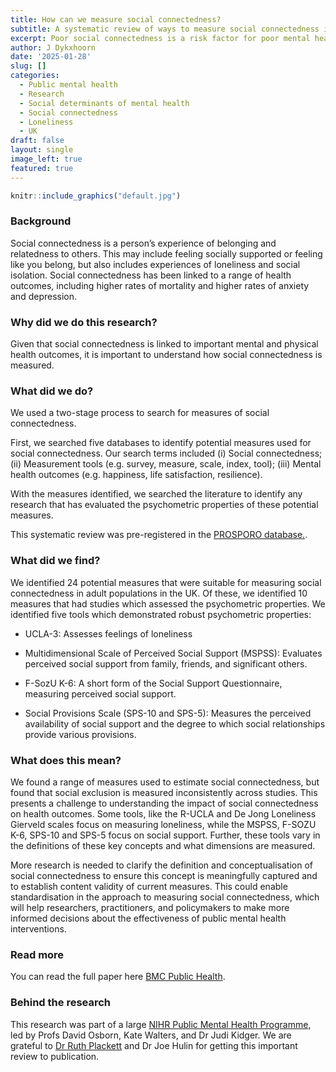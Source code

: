 ---
title: How can we measure social connectedness? 
subtitle: A systematic review of ways to measure social connectedness in adults
excerpt: Poor social connectedness is a risk factor for poor mental health, but it is measured in many ways. This review summarises social connectedness measures and reviews their psychometric properties
author: J Dykxhoorn
date: '2025-01-28'
slug: []
categories:
  - Public mental health
  - Research
  - Social determinants of mental health
  - Social connectedness
  - Loneliness
  - UK
draft: false
layout: single
image_left: true
featured: true
---

```{r, echo=FALSE, out.width="75%", fig.align = 'center', fig.cap="Love of Winters, George Bellows (1888-1925)"}
knitr::include_graphics("default.jpg")
```

### Background

Social connectedness is a person's experience of belonging and relatedness to others. This may include feeling socially supported or feeling like you belong, but also includes experiences of loneliness and social isolation. Social connectedness has been linked to a range of health outcomes, including higher rates of mortality and higher rates of anxiety and depression. 


### Why did we do this research?

Given that social connectedness is linked to important mental and physical health outcomes, it is important to understand how social connectedness is measured. 


### What did we do?

We used a two-stage process to search for measures of social connectedness. 

First, we searched five databases to identify potential measures used for social connectedness. Our search terms included (i) Social connectedness; (ii) Measurement tools (e.g. survey, measure, scale, index, tool); (iii) Mental health outcomes (e.g. happiness, life satisfaction, resilience).

With the measures identified, we searched the literature to identify any research that has evaluated the psychometric properties of these potential measures. 

This systematic review was pre-registered in the [PROSPORO database.](https://www.crd.york.ac.uk/prospero/display_record.php?ID=CRD42020186218).



### What did we find?

We identified 24 potential measures that were suitable for measuring social connectedness in adult populations in the UK. Of these, we identified 10 measures that had studies which assessed the psychometric properties. We identified five tools which demonstrated robust psychometric properties: 

+ UCLA-3: Assesses feelings of loneliness

+ Multidimensional Scale of Perceived Social Support (MSPSS): Evaluates perceived social support from family, friends, and significant others.

+ F-SozU K-6: A short form of the Social Support Questionnaire, measuring perceived social support.

+ Social Provisions Scale (SPS-10 and SPS-5): Measures the perceived availability of social support and the degree to which social relationships provide various provisions.



### What does this mean?

We found a range of measures used to estimate social connectedness, but found that social exclusion is measured inconsistently across studies. This presents a challenge to understanding the impact of social connectedness on health outcomes. Some tools, like the R-UCLA and De Jong Loneliness Gierveld scales focus on measuring loneliness, while the MSPSS, F-SOZU K-6, SPS-10 and SPS-5 focus on social support. Further, these tools vary in the definitions of these key concepts and what dimensions are measured. 


More research is needed to clarify the definition and conceptualisation of social connectedness to ensure this concept is meaningfully captured and to establish content validity of current measures. This could enable standardisation in the approach to measuring social connectedness, which will help researchers, practitioners, and policymakers to make more informed decisions about the effectiveness of public mental health interventions.


### Read more

You can read the full paper here [BMC Public Health](https://bmcpublichealth.biomedcentral.com/articles/10.1186/s12889-024-20779-0). 



### Behind the research

This research was part of a large [NIHR Public Mental Health Programme](https://sphr.nihr.ac.uk/research/public-mental-health-programme-overview/), led by Profs David Osborn, Kate Walters, and Dr Judi Kidger. We are grateful to [Dr Ruth Plackett](https://profiles.ucl.ac.uk/54768-ruth-plackett) and Dr Joe Hulin for getting this important review to publication. 
